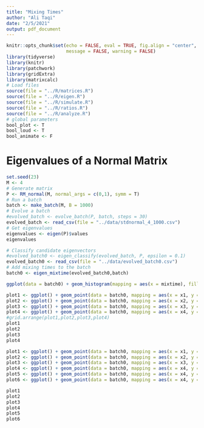 ```yaml
---
title: "Mixing Times"
author: "Ali Taqi"
date: "2/5/2021"
output: pdf_document
---
```


```r
knitr::opts_chunk$set(echo = FALSE, eval = TRUE, fig.align = "center", 
                      message = FALSE, warning = FALSE)
library(tidyverse)
library(knitr)
library(patchwork)
library(gridExtra)
library(matrixcalc)
# Load files
source(file = "../R/matrices.R")
source(file = "../R/eigen.R")
source(file = "../R/simulate.R")
source(file = "../R/ratios.R")
source(file = "../R/analyze.R")
# global parameters
bool_plot <- T
bool_loud <- T
bool_animate <- F
```

# Eigenvalues of a Normal Matrix

```r
set.seed(23)
M <- 4
# Generate matrix
P <- RM_normal(M, normal_args = c(0,1), symm = T)
# Run a batch
batch <- make_batch(M, B = 1000)
# Evolve a batch
#evolved_batch <- evolve_batch(P, batch, steps = 30)
evolved_batch <- read_csv(file = "../data/stdnormal_4_1000.csv")
# Get eigenvalues
eigenvalues <- eigen(P)$values
eigenvalues
```


```r
# Classify candidate eigenvectors
#evolved_batch0 <- eigen_classify(evolved_batch, P, epsilon = 0.1)
evolved_batch0 <- read_csv(file = "../data/evolved_batch0.csv")
# Add mixing times to the batch
batch0 <- eigen_mixtime(evolved_batch0,batch)
```

```r
ggplot(data = batch0) + geom_histogram(mapping = aes(x = mixtime), fill = "deepskyblue3", labs = "Mixing Time Distribution for a Symmetric Standard Normal Matrix")
```

```r
plot1 <- ggplot() + geom_point(data = batch0, mapping = aes(x = x1, y = mixtime, color = mixtime))
plot2 <- ggplot() + geom_point(data = batch0, mapping = aes(x = x2, y = mixtime, color = mixtime))
plot3 <- ggplot() + geom_point(data = batch0, mapping = aes(x = x3, y = mixtime, color = mixtime))
plot4 <- ggplot() + geom_point(data = batch0, mapping = aes(x = x4, y = mixtime, color = mixtime))
#grid.arrange(plot1,plot2,plot3,plot4)
plot1
plot2
plot3
plot4
```

```r
plot1 <- ggplot() + geom_point(data = batch0, mapping = aes(x = x1, y = x2, color = mixtime))
plot2 <- ggplot() + geom_point(data = batch0, mapping = aes(x = x2, y = x3, color = mixtime))
plot3 <- ggplot() + geom_point(data = batch0, mapping = aes(x = x3, y = x4, color = mixtime))
plot4 <- ggplot() + geom_point(data = batch0, mapping = aes(x = x4, y = x2, color = mixtime))
plot5 <- ggplot() + geom_point(data = batch0, mapping = aes(x = x4, y = x3, color = mixtime))
plot6 <- ggplot() + geom_point(data = batch0, mapping = aes(x = x4, y = x1, color = mixtime))
```

```r
plot1
plot2
plot3
plot4
plot5
plot6
```



